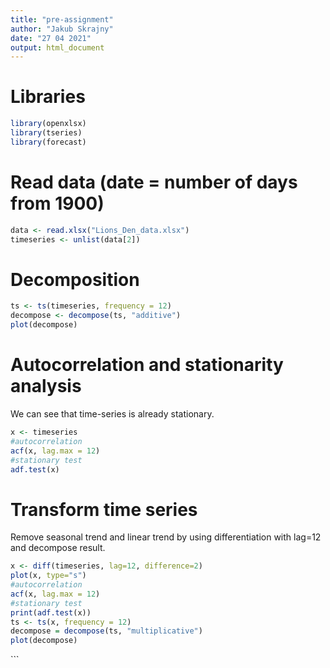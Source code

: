 ```yaml
---
title: "pre-assignment"
author: "Jakub Skrajny"
date: "27 04 2021"
output: html_document
---
```

# Libraries
```r
library(openxlsx)
library(tseries)
library(forecast)
```

# Read data (date = number of days from 1900)
```r
data <- read.xlsx("Lions_Den_data.xlsx")
timeseries <- unlist(data[2])
```

# Decomposition
```r
ts <- ts(timeseries, frequency = 12)
decompose <- decompose(ts, "additive")
plot(decompose)
```

# Autocorrelation and stationarity analysis
We can see that time-series is already stationary.
```r
x <- timeseries
#autocorrelation
acf(x, lag.max = 12)
#stationary test
adf.test(x)
```

# Transform time series
Remove seasonal trend and linear trend by using differentiation with lag=12 and decompose result.
```r
x <- diff(timeseries, lag=12, difference=2)
plot(x, type="s")
#autocorrelation
acf(x, lag.max = 12)
#stationary test
print(adf.test(x))
ts <- ts(x, frequency = 12)
decompose = decompose(ts, "multiplicative")
plot(decompose)
```
```